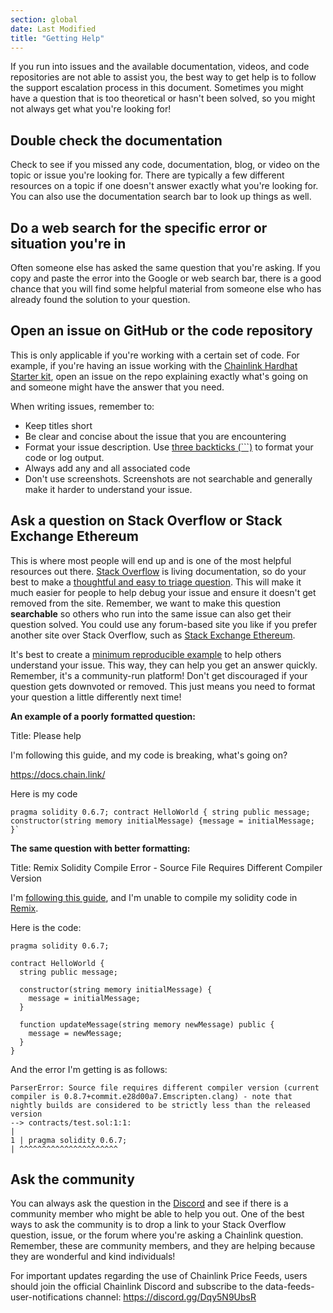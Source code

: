 ```yaml
---
section: global
date: Last Modified
title: "Getting Help"
---
```


If you run into issues and the available documentation, videos, and code repositories are not able to assist you, the best way to get help is to follow the support escalation process in this document. Sometimes you might have a question that is too theoretical or hasn't been solved, so you might not always get what you're looking for!

## Double check the documentation

Check to see if you missed any code, documentation, blog, or video on the topic or issue you're looking for. There are typically a few different resources on a topic if one doesn't answer exactly what you're looking for. You can also use the documentation search bar to look up things as well.

## Do a web search for the specific error or situation you're in

Often someone else has asked the same question that you're asking. If you copy and paste the error into the Google or web search bar, there is a good chance that you will find some helpful material from someone else who has already found the solution to your question.

## Open an issue on GitHub or the code repository

This is only applicable if you're working with a certain set of code. For example, if you're having an issue working with the [Chainlink Hardhat Starter kit](https://github.com/smartcontractkit/hardhat-starter-kit), open an issue on the repo explaining exactly what's going on and someone might have the answer that you need.

When writing issues, remember to:

- Keep titles short
- Be clear and concise about the issue that you are encountering
- Format your issue description. Use [three backticks (```)](https://www.freecodecamp.org/news/how-to-format-code-in-markdown/#code-blocks) to format your code or log output.
- Always add any and all associated code
- Don't use screenshots. Screenshots are not searchable and generally make it harder to understand your issue.

## Ask a question on Stack Overflow or Stack Exchange Ethereum

This is where most people will end up and is one of the most helpful resources out there. [Stack Overflow](https://stackoverflow.com/questions/ask?tags=chainlink) is living documentation, so do your best to make a [thoughtful and easy to triage question](https://stackoverflow.com/help/how-to-ask). This will make it much easier for people to help debug your issue and ensure it doesn't get removed from the site. Remember, we want to make this question **searchable** so others who run into the same issue can also get their question solved. You could use any forum-based site you like if you prefer another site over Stack Overflow, such as [Stack Exchange Ethereum](https://ethereum.stackexchange.com/).

It's best to create a [minimum reproducible example](https://stackoverflow.com/help/minimal-reproducible-example) to help others understand your issue. This way, they can help you get an answer quickly. Remember, it's a community-run platform! Don't get discouraged if your question gets downvoted or removed. This just means you need to format your question a little differently next time!

**An example of a poorly formatted question:**

Title: Please help

I'm following this guide, and my code is breaking, what's going on?

https://docs.chain.link/

Here is my code

```
pragma solidity 0.6.7; contract HelloWorld { string public message; constructor(string memory initialMessage) {message = initialMessage; }`
```

**The same question with better formatting:**

Title: Remix Solidity Compile Error - Source File Requires Different Compiler Version

I'm [following this guide](/getting-started/deploy-your-first-contract), and I'm unable to compile my solidity code in [Remix](https://remix.ethereum.org/).

Here is the code:

```solidity
pragma solidity 0.6.7;

contract HelloWorld {
  string public message;

  constructor(string memory initialMessage) {
    message = initialMessage;
  }

  function updateMessage(string memory newMessage) public {
    message = newMessage;
  }
}
```

And the error I'm getting is as follows:

```
ParserError: Source file requires different compiler version (current compiler is 0.8.7+commit.e28d00a7.Emscripten.clang) - note that nightly builds are considered to be strictly less than the released version
--> contracts/test.sol:1:1:
|
1 | pragma solidity 0.6.7;
| ^^^^^^^^^^^^^^^^^^^^^^

```

## Ask the community

You can always ask the question in the [Discord](https://discord.gg/2YHSAey) and see if there is a community member who might be able to help you out. One of the best ways to ask the community is to drop a link to your Stack Overflow question, issue, or the forum where you're asking a Chainlink question. Remember, these are community members, and they are helping because they are wonderful and kind individuals!

For important updates regarding the use of Chainlink Price Feeds, users should join the official Chainlink Discord and subscribe to the data-feeds-user-notifications channel: https://discord.gg/Dqy5N9UbsR
